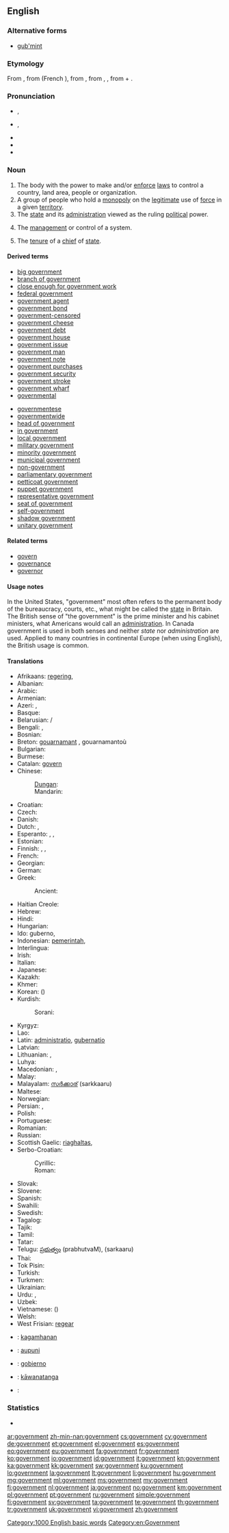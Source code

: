 ==English==

===Alternative forms===
* [[gub'mint]] {{qualifier|[[eye dialect]]}}

===Etymology===
From {{etyl|enm}} {{term|governement||lang=enm}}, from {{etyl|fro}} {{term|governement||lang=fro}} (French {{term|gouvernement||lang=enm}}), from {{etyl|la}} {{term|gubernatio||management, government}}, from {{etyl|grc}} {{term|κυβερνισμός|tr=kubernismos|lang=grc|sc=polytonic}}, {{term|κυβέρνησις|tr=kubernēsis||steering, pilotage, guiding|lang=grc|sc=polytonic}}, from {{term|κυβερνάω|sc=polytonic|tr=kubernaō||I steer, drive, guide, pilot|lang=grc}} + {{term|-ment|lang=en}}.

===Pronunciation===
* {{a|RP}} {{IPA|/ˈɡʌvənmənt/}}, {{SAMPA|/"gVv@nm@nt/}}
* {{a|GenAm}} {{IPA|/ˈɡʌvɚ(n)mənt/}}, {{SAMPA|/"gVv@`(n)m@nt/}}
* {{audio|en-us-government.ogg|Audio (US)}}
* {{audio|En-uk-government.ogg|Audio (UK)}}
* {{hyphenation|gov|ern|ment}}

===Noun===
{{en-noun|s|-}}
{{rfex}}

# The body with the power to make and/or [[enforce]] [[law]]s to control a country, land area, people or organization.
# A group of people who hold a [[monopoly]] on the [[legitimate]] use of [[force]] in a given [[territory]].
# The [[state]] and its [[administration]] viewed as the ruling [[political]] power.
# {{uncountable}} The [[management]] or control of a system.
# The [[tenure]] of a [[chief]] of [[state]].

====Derived terms====
{{rel-top|Terms derived from ''government''}}
* [[big government]]
* [[branch of government]]
* [[close enough for government work]]
* [[federal government]]
* [[government agent]]
* [[government bond]]
* [[government-censored]]
* [[government cheese]]
* [[government debt]]
* [[government house]]
* [[government issue]]
* [[government man]]
* [[government note]]
* [[government purchases]]
* [[government security]]
* [[government stroke]]
* [[government wharf]]
* [[governmental]]
{{rel-mid}}
* [[governmentese]]
* [[governmentwide]]
* [[head of government]]
* [[in government]]
* [[local government]]
* [[military government]]
* [[minority government]]
* [[municipal government]]
* [[non-government]]
* [[parliamentary government]]
* [[petticoat government]]
* [[puppet government]]
* [[representative government]]
* [[seat of government]]
* [[self-government]]
* [[shadow government]]
* [[unitary government]]
{{rel-bottom}}

====Related terms====
* [[govern]]
* [[governance]]
* [[governor]]

====Usage notes====
In the United States, "government" most often refers to the permanent body of the bureaucracy, courts, etc., what might be called the [[state]] in Britain. The British sense of "the government" is the prime minister and his cabinet ministers, what Americans would call an [[administration]]. In Canada government is used in both senses and neither ''state'' nor ''administration'' are used. Applied to many countries in continental Europe (when using English), the British usage is common.

====Translations====
{{trans-top|government}}
* Afrikaans: [[regering]], {{t|af|regering}}
* Albanian: {{t+|sq|qeveri|xs=Albanian}}
* Arabic: {{t|ar|حكومة|f|tr=Hukuuma|sc=Arab}}
* Armenian: {{t-|hy|կառավարություն|tr=kaṙavarut’yun}}
* Azeri: {{t|az|dövlət}}, {{t|az|hökümət}}
* Basque: {{t|eu|gobernu}}
* Belarusian: {{t|be|урад|m|tr=urád|sc=Cyrl}} / {{t|be|ўрад|m|tr=ŭrád|sc=Cyrl}}
* Bengali: {{t|bn|সরকার|tr=sarkôr|sc=Beng}}, {{t|bn|সর্কার|tr=shawrkAr|sc=Beng}}
* Bosnian: {{t-|bs|vlada|f}}
* Breton: [[gouarnamant]] {{m}}, gouarnamantoù {{p}}
* Bulgarian: {{t+|bg|правителство|n|tr=pravítelstvo}}
* Burmese: {{t|my|အစိုးရ|tr=asou: ja.|sc=Mymr}}
* Catalan: [[govern]] {{m}}
* Chinese:
*: [[Dungan]]: {{tø|dng|ямын|sc=Cyrl}}
*: Mandarin: {{t|zh|政府|tr=zhèngfǔ|sc=Hani}}
* Croatian: {{t-|hr|vlada|f}}
* Czech: {{t+|cs|vláda|f}}
* Danish: {{t-|da|regering|c}}
* Dutch: {{t+|nl|regering}}, {{t|nl|overheid|f}}
* Esperanto: {{t-|eo|registaro|xs=Esperanto}}, {{qualifier|adj.}} {{t|eo|registara}}, {{t|eo|regado}}
* Estonian: {{t|et|valitsus}}
* Finnish: {{t|fi|hallitus}}, {{t|fi|hallinto}}, {{t|fi|valtiojohto}}
* French: {{t+|fr|gouvernement|m}}
* Georgian: {{t-|ka|მთავრობა|tr=mtavroba|sc=Geor}}
* German: {{t+|de|Regierung|f}}
* Greek: {{t+|el|κυβέρνηση|f|tr=kyvérnisi}}
*: Ancient: {{tø|grc|κυβερνισμός|m|tr=kubernismos|sc=polytonic}}
* Haitian Creole: {{tø|ht|gouvènman}}
* Hebrew: {{t|he|ממשלה|f|tr=memshalá|sc=Hebr}}
* Hindi: {{t|hi|सरकार|f|tr=sarkār|sc=Deva}}
* Hungarian: {{t+|hu|kormány}}
* Ido: guberno, {{t+|io|guvernado|xs=Ido}}
* Indonesian: [[pemerintah]], {{t|id|pemerintah}}
* Interlingua: {{t|ia|governamento}}
* Irish: {{t+|ga|rialtas|m|xs=Irish}}
* Italian: {{t+|it|governo|m}}
* Japanese: {{t+|ja|政府|tr=[[せいふ]], séifu}}
* Kazakh: {{t|kk|үкімет|tr=ükimet|sc=Cyrl}}
* Khmer: {{t|km|រដ្ឋាភិបាល|tr=roattʰaapʰi’baal|sc=Khmr}}
* Korean: {{t|ko|정부|tr=jeongbu|sc=Kore}} ({{t|ko|政府|sc=Kore}})
* Kurdish:
*: Sorani: {{t|ku|حوکمه‌ت|tr=hukmet|sc=ku-Arab}}
{{trans-mid}}
* Kyrgyz: {{t|ky|өкмөт|sc=Cyrl}}
* Lao: {{t|lo|ລັດຖະບານ|tr=lat tha bān|sc=Laoo}}
* Latin: [[administratio]], [[gubernatio]] {{f}}
* Latvian: {{t+|lv|valdība|f|xs=Latvian}}
* Lithuanian: {{t|lt|vyriausybė|f}}, {{t|lt|valdžia|f}}
* Luhya: {{tø|luy|eserikali}}
* Macedonian: {{t-|mk|влада|f|tr=vláda}}, {{t-|mk|управа|f|tr=úprava}}
* Malay: {{t+|ms|kerajaan|xs=Malay}}
* Malayalam: [[സര്‍ക്കാര്]] (sarkkaaru)
* Maltese: {{t-|mt|gvern|xs=Maltese}}
* Norwegian: {{t-|no|regjering|c}}
* Persian: {{t|fa|دولت|tr=doulat|sc=fa-Arab}}, {{t|fa|حکومت|tr=hokumat|sc=fa-Arab}}
* Polish: {{t+|pl|rząd|m}}
* Portuguese: {{t+|pt|governo|m}}
* Romanian: {{t|ro|guvern|m}}
* Russian: {{t|ru|правительство|n|tr=pravítel’stvo|sc=Cyrl}}
* Scottish Gaelic: [[riaghaltas]], {{qualifier|abstract}} {{t|gd|riaghladh|m}}
* Serbo-Croatian:
*: Cyrillic: {{t|sh|влада|f|sc=Cyrl}}
*: Roman: {{t|sh|vlada|f}}
* Slovak: {{t|sk|vláda|f}}
* Slovene: {{t+|sl|vlada|f}}
* Spanish: {{t+|es|gobierno|m}}
* Swahili: {{t+|sw|serikali|xs=Swahili}}
* Swedish: {{t+|sv|regering}}
* Tagalog: {{t|tl|gobyerno}}
* Tajik: {{t|tg|давлат|tr=davlat|sc=Cyrl}}
* Tamil: {{t|ta|அரசு |tr=arasu|sc=Taml}}
* Tatar: {{t|tt|хөкүмәт|tr=hökümät|sc=Cyrl}}
* Telugu: [[ప్రభుత్వం]] (prabhutvaM), {{t|te|సర్కారు}} (sarkaaru)
* Thai: {{t+|th|รัฐบาล|tr=rát-tà-baan|sc=Thai}}
* Tok Pisin: {{t|tpi|gavman}}
* Turkish: {{t|tr|hükûmet}}
* Turkmen: {{t|tk|hökümet}}
* Ukrainian: {{t|uk|уряд|m|tr=úrjad|sc=Cyrl}}
* Urdu: {{t|ur|حکومت|f|tr=hukūmat|sc=ur-Arab}}, {{t|ur|سرکار|f|tr=sarkār|sc=ur-Arab}}
* Uzbek: {{t|uz|hukumat}}
* Vietnamese: {{t+|vi|chính phủ|xs=Vietnamese}} ({{t|vi|政府}})
* Welsh: {{t+|cy|llywodraeth|m|xs=Welsh}}
* West Frisian: [[regear]] {{n}}
{{trans-bottom}}

{{checktrans-top}}
* {{ttbc|ceb}}: [[kagamhanan]]
* {{ttbc|haw}}: [[aupuni]]
{{trans-mid}}
* {{ttbc|hil}}: [[gobierno]]
* {{ttbc|mi}}: [[kāwanatanga]]
* {{ttbc|fa}}: {{fa-Arab|[[عقل اختيار]]}}
{{trans-bottom}}

===Statistics===
* {{rank|according|walked|office|600|government|particular|charge|church}}

[[Category:1000 English basic words]]
[[Category:en:Government]]

[[ar:government]]
[[zh-min-nan:government]]
[[cs:government]]
[[cy:government]]
[[de:government]]
[[et:government]]
[[el:government]]
[[es:government]]
[[eo:government]]
[[eu:government]]
[[fa:government]]
[[fr:government]]
[[ko:government]]
[[io:government]]
[[id:government]]
[[it:government]]
[[kn:government]]
[[ka:government]]
[[kk:government]]
[[sw:government]]
[[ku:government]]
[[lo:government]]
[[la:government]]
[[lt:government]]
[[li:government]]
[[hu:government]]
[[mg:government]]
[[ml:government]]
[[ms:government]]
[[my:government]]
[[fj:government]]
[[nl:government]]
[[ja:government]]
[[no:government]]
[[km:government]]
[[pl:government]]
[[pt:government]]
[[ru:government]]
[[simple:government]]
[[fi:government]]
[[sv:government]]
[[ta:government]]
[[te:government]]
[[th:government]]
[[tr:government]]
[[uk:government]]
[[vi:government]]
[[zh:government]]
